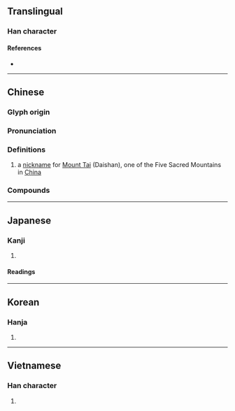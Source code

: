 {{character info/new}}
==Translingual==

===Han character===
{{Han char|rn=46|rad=山|as=05|sn=8|four=23772|canj=OPU|ids=⿱代山}}

====References====
* {{Han ref|kx=0309.280|dkj=07997|dj=0609.240|hdz=10767.150|uh=5CB1|ud=23729|bh=A9A7|bd=43431}}

----

==Chinese==
{{zh-forms}}

===Glyph origin===
{{Han etym}}

===Pronunciation===
{{zh-pron
|m=dài
|c=doi6
|mc=y
|oc=y
|cat=pn
}}

===Definitions===
{{zh-hanzi}}

# a [[nickname]] for [[w:Mount Tai|Mount Tai]] (Daishan), one of the Five Sacred Mountains in [[China]]
#: {{zh-x|岱宗 夫{fú} 如何, 齊魯 青 未 了{liǎo}|ref='''Tang Dynasty''', 杜甫 ({{w|Du Fu}}), {{w2|zh|望岳}}}}

===Compounds===
{{zh-der|岱宗|岱嶽|河岱|海岱}}

----

==Japanese==

===Kanji===
{{ja-kanji|grade=|rs=山05}}

# {{defn|lang=ja|sort=山05}}

====Readings====
{{ja-readings
|goon=[[だい]] (dai)
|kanon=[[たい]] (tai)
|kun=[[かわりあう]] (kawariau), [[はじめ]] (hajime)}}

----

==Korean==

===Hanja===
{{ko-hanja|hangeul=대|rv=dae|mr=tae}}

# {{defn|lang=ko|sort=山05}}

----

==Vietnamese==

===Han character===
{{vi-hantu|[[đại]], [[đồi]], [[đai]]|rs=山05}}

# {{defn|lang=vi|sort=山05}}